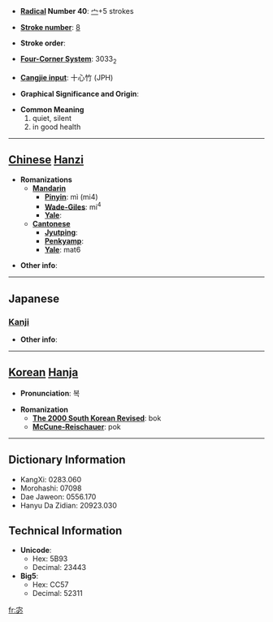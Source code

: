 * '''[[Wiktionary:Chinese radical index| Radical]] Number 40''': [[Wiktionary:Chinese radical index 宀|宀]]+5 strokes

* '''[[Wiktionary:Chinese total strokes index|Stroke number]]''': [[Wiktionary:Chinese total strokes index 8|8]]

* '''Stroke order''': 

* '''[[Wiktionary:Chinese four corner index|Four-Corner System]]''': 3033<sub>2</sub>

* '''[[Wiktionary:Chinese Cangjie index|Cangjie input]]''': 十心竹 (JPH)

* '''Graphical Significance and Origin''': 

* '''Common Meaning'''
*#quiet, silent
*# in good health


----

== [[Chinese]] [[Hanzi]] ==

* '''Romanizations'''
** '''[[Mandarin]]'''
*** '''[[Pinyin]]''': mì (mi4)
*** '''[[Wade-Giles]]''': mi<sup>4</sup>
*** '''[[Yale]]''': 
** '''[[Cantonese]]'''
*** '''[[Jyutping]]''':
*** '''[[Penkyamp]]''': 
*** '''[[Yale]]''': mat6

* '''Other info''': 

----

==Japanese==
===[[Kanji]]===
{{kanji|on readings=[[びつ]] (bitsu), [[みち]] (michi), [[ふく]] (fuku), [[ぶく]] (buku), [[ひつ]] (hitsu)
|kun readings=[[やすらか]] (yasuraka)
}}

* '''Other info''':  

----

== [[Korean]] [[Hanja]] ==

* '''Pronunciation''': 복

* '''Romanization'''
** '''[[The 2000 South Korean Revised Romanization|The 2000 South Korean Revised]]''': bok
** '''[[McCune-Reischauer]]''': pok

----

== Dictionary Information ==

* KangXi: 0283.060
* Morohashi: 07098
* Dae Jaweon: 0556.170
* Hanyu Da Zidian: 20923.030

== Technical Information ==

* '''Unicode''':
** Hex: 5B93
** Decimal: 23443
* '''Big5''':
** Hex: CC57
** Decimal: 52311

[[fr:宓]]